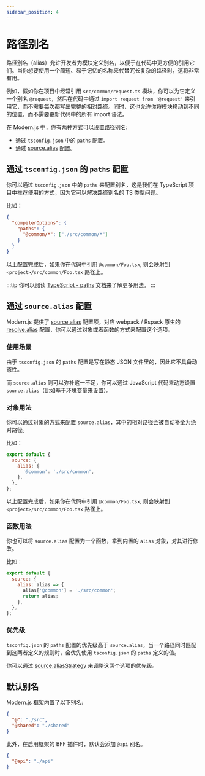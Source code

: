 ```yaml
---
sidebar_position: 4
---
```


# 路径别名

路径别名（alias）允许开发者为模块定义别名，以便于在代码中更方便的引用它们。当你想要使用一个简短、易于记忆的名称来代替冗长复杂的路径时，这将非常有用。

例如，假如你在项目中经常引用 `src/common/request.ts` 模块，你可以为它定义一个别名 `@request`，然后在代码中通过 `import request from '@request'` 来引用它，而不需要每次都写出完整的相对路径。同时，这也允许你将模块移动到不同的位置，而不需要更新代码中的所有 import 语法。

在 Modern.js 中，你有两种方式可以设置路径别名:

- 通过 `tsconfig.json` 中的 `paths` 配置。
- 通过 [source.alias](/configure/app/source/alias) 配置。

## 通过 `tsconfig.json` 的 `paths` 配置

你可以通过 `tsconfig.json` 中的 `paths` 来配置别名，这是我们在 TypeScript 项目中推荐使用的方式，因为它可以解决路径别名的 TS 类型问题。

比如：

```json title="tsconfig.json"
{
  "compilerOptions": {
    "paths": {
      "@common/*": ["./src/common/*"]
    }
  }
}
```

以上配置完成后，如果你在代码中引用 `@common/Foo.tsx`, 则会映射到 `<project>/src/common/Foo.tsx` 路径上。

:::tip
你可以阅读 [TypeScript - paths](https://www.typescriptlang.org/tsconfig#paths) 文档来了解更多用法。
:::

## 通过 `source.alias` 配置

Modern.js 提供了 [source.alias](/configure/app/source/alias) 配置项，对应 webpack / Rspack 原生的 [resolve.alias](https://webpack.js.org/configuration/resolve/#resolvealias) 配置，你可以通过对象或者函数的方式来配置这个选项。

### 使用场景

由于 `tsconfig.json` 的 `paths` 配置是写在静态 JSON 文件里的，因此它不具备动态性。

而 `source.alias` 则可以弥补这一不足，你可以通过 JavaScript 代码来动态设置 `source.alias`（比如基于环境变量来设置）。

### 对象用法

你可以通过对象的方式来配置 `source.alias`，其中的相对路径会被自动补全为绝对路径。

比如：

```js
export default {
  source: {
    alias: {
      '@common': './src/common',
    },
  },
};
```

以上配置完成后，如果你在代码中引用 `@common/Foo.tsx`, 则会映射到 `<project>/src/common/Foo.tsx` 路径上。

### 函数用法

你也可以将 `source.alias` 配置为一个函数，拿到内置的 `alias` 对象，对其进行修改。

比如：

```js
export default {
  source: {
    alias: alias => {
      alias['@common'] = './src/common';
      return alias;
    },
  },
};
```

### 优先级

`tsconfig.json` 的 `paths` 配置的优先级高于 `source.alias`，当一个路径同时匹配到这两者定义的规则时，会优先使用 `tsconfig.json` 的 `paths` 定义的值。

你可以通过 [source.aliasStrategy](/configure/app/source/alias-strategy) 来调整这两个选项的优先级。

## 默认别名

Modern.js 框架内置了以下别名:

```json
{
  "@": "./src",
  "@shared": "./shared"
}
```

此外，在启用框架的 BFF 插件时，默认会添加 `@api` 别名。

```json
{
  "@api": "./api"
}
```

